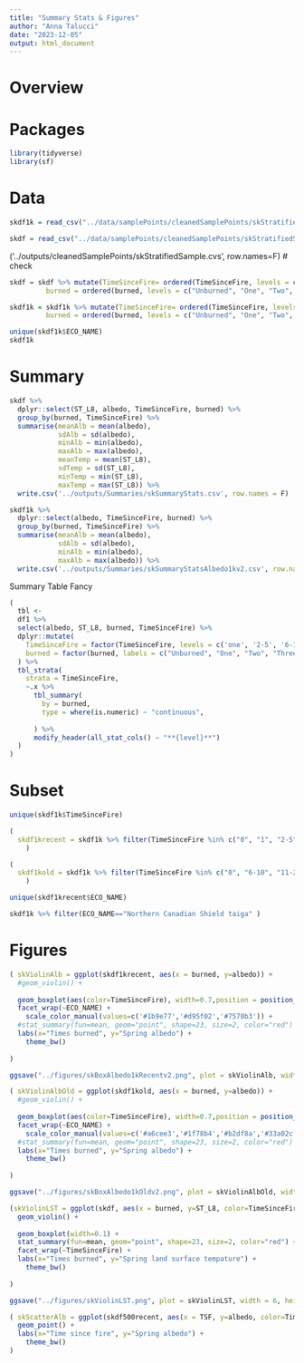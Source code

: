 ```yaml
---
title: "Summary Stats & Figures"
author: "Anna Talucci"
date: "2023-12-05"
output: html_document
---
```


# Overview


# Packages
```r
library(tidyverse)
library(sf)
```

# Data
```r
skdf1k = read_csv("../data/samplePoints/cleanedSamplePoints/skStratifiedSample1k20180213v2.cvs")
```


```r
skdf = read_csv("../data/samplePoints/cleanedSamplePoints/skStratifiedSample.cvs")
```
('../outputs/cleanedSamplePoints/skStratifiedSample.cvs', row.names=F)
# check
```r
skdf = skdf %>% mutate(TimeSinceFire= ordered(TimeSinceFire, levels = c("0", "1", "2-5", "6-10", "11-20", "21-31", "Other")),
         burned = ordered(burned, levels = c("Unburned", "One", "Two", "Three", "other")))
```

```r
skdf1k = skdf1k %>% mutate(TimeSinceFire= ordered(TimeSinceFire, levels = c("0", "1", "2-5", "6-10", "11-20", "21-31", "Other")),
         burned = ordered(burned, levels = c("Unburned", "One", "Two", "Three", "other")))
```

```r
unique(skdf1k$ECO_NAME)
skdf1k
```
# Summary

```r
skdf %>% 
  dplyr::select(ST_L8, albedo, TimeSinceFire, burned) %>%
  group_by(burned, TimeSinceFire) %>%
  summarise(meanAlb = mean(albedo),
            sdAlb = sd(albedo),
            minAlb = min(albedo),
            maxAlb = max(albedo),
            meanTemp = mean(ST_L8),
            sdTemp = sd(ST_L8),
            minTemp = min(ST_L8),
            maxTemp = max(ST_L8)) %>%
  write.csv('../outputs/Summaries/skSummaryStats.csv', row.names = F)

```

```r
skdf1k %>% 
  dplyr::select(albedo, TimeSinceFire, burned) %>%
  group_by(burned, TimeSinceFire) %>%
  summarise(meanAlb = mean(albedo),
            sdAlb = sd(albedo),
            minAlb = min(albedo),
            maxAlb = max(albedo)) %>%
  write.csv('../outputs/Summaries/skSummaryStatsAlbedo1kv2.csv', row.names = F)

```
Summary Table Fancy
```r
(
  tbl <- 
  df1 %>%
  select(albedo, ST_L8, burned, TimeSinceFire) %>%
  dplyr::mutate(
    TimeSinceFire = factor(TimeSinceFire, levels = c('one', '2-5', '6-10', '10-19', '20-31')),
    burned = factor(burned, labels = c("Unburned", "One", "Two", "Three"))
  ) %>%
  tbl_strata(
    strata = TimeSinceFire,
    ~.x %>%
      tbl_summary(
        by = burned,
        type = where(is.numeric) ~ "continuous",
        
      ) %>%
      modify_header(all_stat_cols() ~ "**{level}**") 
  )
)
```




# Subset
```r
unique(skdf1k$TimeSinceFire)
```

```r
(
  skdf1krecent = skdf1k %>% filter(TimeSinceFire %in% c("0", "1", "2-5")) 
    )
```

```r
(
  skdf1kold = skdf1k %>% filter(TimeSinceFire %in% c("0", "6-10", "11-20", "21-31")) 
    )
```

```r
unique(skdf1krecent$ECO_NAME)
```

```r
skdf1k %>% filter(ECO_NAME=="Northern Canadian Shield taiga" )
```
# Figures

```r
( skViolinAlb = ggplot(skdf1krecent, aes(x = burned, y=albedo)) +
  #geom_violin() + 
  
  geom_boxplot(aes(color=TimeSinceFire), width=0.7,position = position_dodge(width=0.9)) +
  facet_wrap(~ECO_NAME) +
    scale_color_manual(values=c('#1b9e77','#d95f02','#7570b3')) +
  #stat_summary(fun=mean, geom="point", shape=23, size=2, color="red") +
  labs(x="Times burned", y="Spring albedo") +
    theme_bw()
  
)
```

```r
ggsave("../figures/skBoxAlbedo1kRecentv2.png", plot = skViolinAlb, width = 8, height =5, units = c("in"), dpi=600, bg = "white" )
```


```r
( skViolinAlbOld = ggplot(skdf1kold, aes(x = burned, y=albedo)) +
  #geom_violin() + 
  
  geom_boxplot(aes(color=TimeSinceFire), width=0.7,position = position_dodge(width=0.9)) +
  facet_wrap(~ECO_NAME) +
    scale_color_manual(values=c('#a6cee3','#1f78b4','#b2df8a','#33a02c')) +
  #stat_summary(fun=mean, geom="point", shape=23, size=2, color="red") +
  labs(x="Times burned", y="Spring albedo") +
    theme_bw()
  
)
```
```r
ggsave("../figures/skBoxAlbedo1kOldv2.png", plot = skViolinAlbOld, width = 8, height =5, units = c("in"), dpi=600, bg = "white" )
```

```r
(skViolinLST = ggplot(skdf, aes(x = burned, y=ST_L8, color=TimeSinceFire)) +
  geom_violin() + 
  
  geom_boxplot(width=0.1) +
  stat_summary(fun=mean, geom="point", shape=23, size=2, color="red") +
  facet_wrap(~TimeSinceFire) +
  labs(x="Times burned", y="Spring land surface tempature") +
    theme_bw()
  
)
```
```r
ggsave("../figures/skViolinLST.png", plot = skViolinLST, width = 6, height =5, units = c("in"),dpi=600, bg = "white" )
```

 

```r
( skScatterAlb = ggplot(skdf500recent, aes(x = TSF, y=albedo, color=TimeSinceFire, shape=burned)) +
  geom_point() + 
  labs(x="Time since fire", y="Spring albedo") +
    theme_bw()
)
```


